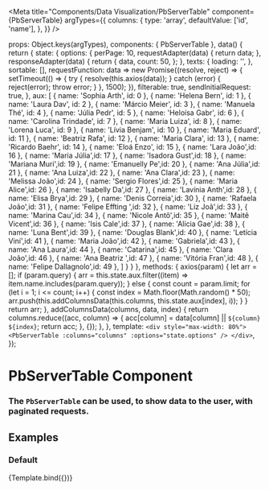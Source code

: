 

<Meta
  title="Components/Data Visualization/PbServerTable"
  component={PbServerTable}
  argTypes={{
    columns: {
      type: 'array',
      defaultValue: ['id', 'name'],
    },
  }}
/>

  props: Object.keys(argTypes),
  components: { PbServerTable },
  data() {
    return {
      state: {
        options: {
          perPage: 10,
          requestAdapter(data) {
            return data;
          },
          responseAdapter(data) {
            return {
              data,
              count: 50,
            };
          },
          texts: {
            loading: '',
          },
          sortable: [],
          requestFunction: data => new Promise((resolve, reject) => {
            setTimeout(() => {
              try {
                resolve(this.axios(data));
              } catch (error) {
                reject(error);
                throw error;
              }
            }, 1500);
          }),
          filterable: true,
          sendInitialRequest: true,
        },
        aux: [
          { name: 'Sophia	Arth', id: 0 },
          { name: 'Helena	Bern', id: 1 },
          { name: 'Laura	Dav', id: 2 },
          { name: 'Márcio Meier', id: 3 },
          { name: 'Manuela	Thé', id: 4 },
          { name: 'Júlia	Pedr', id: 5 },
          { name: 'Heloísa	Gabr', id: 6 },
          { name: 'Carolina Trindade', id: 7 },
          { name: 'Maria Luiza', id: 8 },
          { name: 'Lorena	Luca', id: 9 },
          { name: 'Lívia	Benjam', id: 10 },
          { name: 'Maria Eduard', id: 11 },
          { name: 'Beatriz	Rafa', id: 12 },
          { name: 'Maria Clara', id: 13 },
          { name: 'Ricardo Baehr', id: 14 },
          { name: 'Eloá	Enzo', id: 15  },
          { name: 'Lara	João',id: 16  },
          { name: 'Maria Júlia',id: 17 },
          { name: 'Isadora	Gust',id: 18 },
          { name: 'Mariana	Muri',id: 19  },
          { name: 'Emanuelly	Pe',id: 20 },
          { name: 'Ana Júlia',id: 21 },
          { name: 'Ana Luiza',id: 22 },
          { name: 'Ana Clara',id: 23 },
          { name: 'Melissa	João',id: 24 },
          { name: 'Sergio Flores',id: 25 },
          { name: 'Maria Alice',id: 26 },
          { name: 'Isabelly	Da',id: 27 },
          { name: 'Lavínia	Anth',id: 28 },
          { name: 'Elisa	Brya',id: 29 },
          { name: 'Denis Correia',id: 30 },
          { name: 'Rafaela	João',id: 31 },
          { name: 'Felipe Effting ',id: 32 },
          { name: 'Liz	Joã',id: 33 },
          { name: 'Marina	Cau',id: 34 },
          { name: 'Nicole	Antô',id: 35 },
          { name: 'Maitê	Vicent',id: 36 },
          { name: 'Isis	Cale',id: 37 },
          { name: 'Alícia	Gae',id: 38 },
          { name: 'Luna	Bent',id: 39 },
          { name: 'Douglas Blank',id: 40 },
          { name: 'Letícia	Viní',id: 41 },
          { name: 'Maria João',id: 42 },
          { name: 'Gabriela',id: 43 },
          { name: 'Ana Laura',id: 44 },
          { name: 'Catarina',id: 45 },
          { name: 'Clara	João',id: 46 },
          { name: 'Ana Beatriz	',id: 47 },
          { name: 'Vitória	Fran',id: 48 },
          { name: 'Felipe Dallagnolo',id: 49 },
        ]
      }
    }
  },
  methods: {
    axios(param) {
      let arr = [];
      if (param.query) {
        arr = this.state.aux.filter((item) => item.name.includes(param.query));
      } else {
        const count = param.limit;
        for (let i = 1; i <= count; i++) {
          const index = Math.floor(Math.random() * 50);
          arr.push(this.addColumnsData(this.columns, this.state.aux[index], i));
        }
      }
      return arr;
    },
    addColumnsData(columns, data, index) {
      return columns.reduce((acc, column) => {
        acc[column] = data[column] || `${column} ${index}`;
        return acc;
      }, {});
    },
  },
  template: `
    <div style="max-width: 80%">
      <PbServerTable
        :columns="columns"
        :options="state.options"
      />
    </div>
  `,
});

# **PbServerTable Component**
### The `PbServerTable` can be used, to show data to the user, with paginated requests.

## Examples

### Default

<Canvas>
  <Story name="Default" height="auto">
    {Template.bind({})}
  </Story>
</Canvas>

